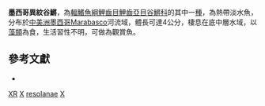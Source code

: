 {{Speciesbox
| taxon = Xenotaenia resolanae
| binomial_authority = [[Turner|Turner]], 1946
| status = NE
| status_system = IUCN3.1
}}

'''墨西哥異紋谷鱂'''，為[[輻鰭魚綱|輻鰭魚綱]][[鯉齒目|鯉齒目]][[鯉齒亞目|鯉齒亞目]][[谷鱂科|谷鱂科]]的其中一[[種|種]]，為熱帶淡水魚，分布於[[中美洲|中美洲]][[墨西哥|墨西哥]]Marabasco河流域，體長可達4公分，棲息在底中層水域，以[[藻類|藻類]]為食，生活習性不明，可做為觀賞魚。

== 參考文獻 ==
*{{FishBase_species|genus=Xenotaenia|species=resolanae|year=2014|month=10}}

{{魚類小作品}}

{{Taxonbar}}
[[Category:觀賞魚|XR]]
[[Category:谷鱂科|X]]
[[Category:異紋谷鱂屬|resolanae]]
[[Category:1946年描述的鱼类|X]]